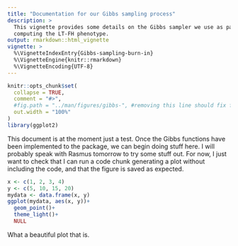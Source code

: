 ```yaml
---
title: "Documentation for our Gibbs sampling process"
description: >
  This vignette provides some details on the Gibbs sampler we use as part of
  computing the LT-FH phenotype.
output: rmarkdown::html_vignette
vignette: >
  %\VignetteIndexEntry{Gibbs-sampling-burn-in}
  %\VignetteEngine{knitr::rmarkdown}
  %\VignetteEncoding{UTF-8}
---
```


```r
knitr::opts_chunk$set(
  collapse = TRUE,
  comment = "#>",
  #fig.path = "../man/figures/gibbs-", #removing this line should fix figures
  out.width = "100%"
)
library(ggplot2)
```

This document is at the moment just a test. Once the Gibbs functions have been implemented to the package, we can begin doing stuff here.
I will probably speak with Rasmus tomorrow to try some stuff out.
For now, I just want to check that I can run a code chunk generating a plot without including the code, and that the figure is saved as expected.

```r
x <- c(1, 2, 3, 4)
y <- c(5, 10, 15, 20)
mydata <- data.frame(x, y)
ggplot(mydata, aes(x, y))+
  geom_point()+
  theme_light()+
  NULL
```
What a beautiful plot that is.